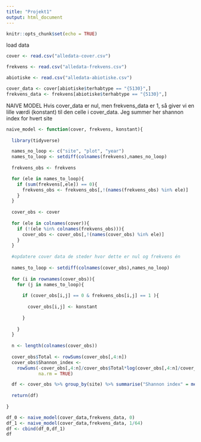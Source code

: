 ```yaml
---
title: "Projekt1"
output: html_document
---
```


```r
knitr::opts_chunk$set(echo = TRUE)
```

load data
```r
cover <- read.csv("alledata-cover.csv")

frekvens <- read.csv("alledata-frekvens.csv")

abiotiske <- read.csv("alledata-abiotiske.csv")
```


```r
cover_data <- cover[abiotiske$terhabtype == "{5130}",]
frekvens_data <- frekvens[abiotiske$terhabtype == "{5130}",]

```


NAIVE MODEL
Hvis cover_data er nul, men frekvens_data er 1, så giver vi en lille værdi (konstant) til den celle i cover_data. Jeg summer her shannon index for hvert site

```r
naive_model <- function(cover, frekvens, konstant){
  
  library(tidyverse)

  names_no_loop <- c("site", "plot", "year")
  names_to_loop <- setdiff(colnames(frekvens),names_no_loop)
  
  frekvens_obs <- frekvens

  for (ele in names_to_loop){
    if (sum(frekvens[,ele]) == 0){
      frekvens_obs <- frekvens_obs[,!(names(frekvens_obs) %in% ele)]
    }
  }
  
  cover_obs <- cover
  
  for (ele in colnames(cover)){
    if (!(ele %in% colnames(frekvens_obs))){
      cover_obs <- cover_obs[,!(names(cover_obs) %in% ele)]
    }
  }
  
  #opdatere cover data de steder hvor dette er nul og frekvens én
  
  names_to_loop <- setdiff(colnames(cover_obs),names_no_loop)
  
  for (i in rownames(cover_obs)){
    for (j in names_to_loop){
      
      if (cover_obs[i,j] == 0 & frekvens_obs[i,j] == 1 ){
        
        cover_obs[i,j] <- konstant
        
      }
      
    }
  }
  
  n <- length(colnames(cover_obs))
  
  cover_obs$Total <- rowSums(cover_obs[,4:n])
  cover_obs$Shannon_index <-
    rowSums(-cover_obs[,4:n]/cover_obs$Total*log(cover_obs[,4:n]/cover_obs$Total), 
            na.rm = TRUE)

  df <- cover_obs %>% group_by(site) %>% summarise("Shannon index" = mean(Shannon_index)) 
  
  return(df)
  
}
```



```r
df_0 <- naive_model(cover_data,frekvens_data, 0)
df_1 <- naive_model(cover_data,frekvens_data, 1/64)
df <- cbind(df_0,df_1)
df
```










